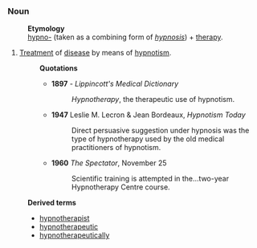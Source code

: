 ===Noun===
: '''Etymology'''
:[[hypno-]] (taken as a combining form of ''[[hypnosis]]'') + [[therapy]].
# [[Treatment]] of [[disease]] by means of [[hypnotism]].
#: '''Quotations'''
#:* '''1897''' - ''Lippincott's Medical Dictionary''
#:*: ''Hypnotherapy'', the therapeutic use of hypnotism.
#:* '''1947''' Leslie M. Lecron & Jean Bordeaux, ''Hypnotism Today''
#:*: Direct persuasive suggestion under hypnosis was the type of hypnotherapy used by the old medical practitioners of hypnotism.
#:* '''1960''' ''The Spectator'', November 25
#:*: Scientific training is attempted in the...two-year Hypnotherapy Centre course.
: '''Derived terms'''
:* [[hypnotherapist]]
:* [[hypnotherapeutic]]
:* [[hypnotherapeutically]]